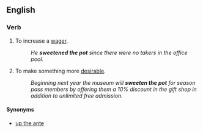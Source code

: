 ==English==

===Verb===
{{infl|en|verb|head=[[to]] [[sweeten]] [[the]] [[pot]]}}

# {{idiom}} To increase a [[wager]].
#: ''He '''sweetened the pot''' since there were no takers in the office pool.''
# {{idiom}} To make something more [[desirable]].
#: ''Beginning next year the museum will '''sweeten the pot''' for season pass members by offering them a 10% discount in the gift shop in addition to unlimited free admission.''

====Synonyms====
* [[up the ante]]